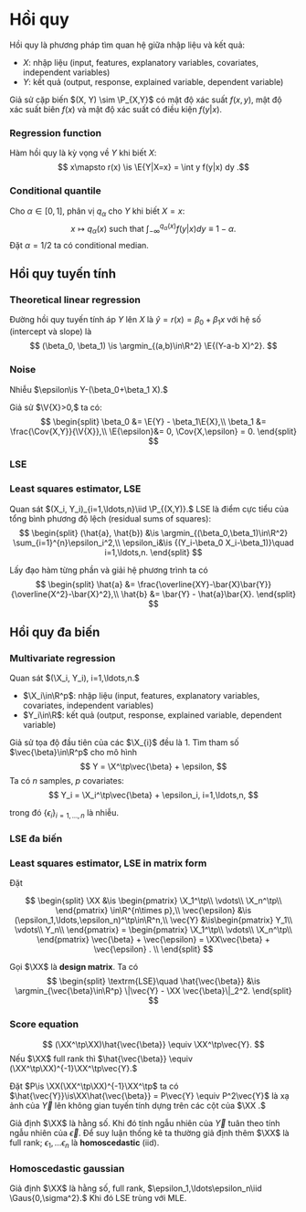 # Hồi quy

Hồi quy là phương pháp tìm quan hệ giữa
nhập liệu và kết quả:

- $X$: nhập liệu (input, features, explanatory variables, covariates, independent variables)
- $Y$: kết quả (output, response, explained variable, dependent variable)

Giả sử
cặp biến
$(X, Y) \sim \P_{X,Y}$
có mật độ xác suất $f(x,y),$
mật độ xác suất biên $f(x)$ và
mật độ xác suất có điều kiện $f(y|x).$

:::{#def-regression}
### Regression function
Hàm hồi quy là kỳ vọng về $Y$
khi biết $X:$
$$
x\mapsto r(x) \is \E{Y|X=x} = \int y f(y|x) dy
.$$
:::

:::{#def-conditional-quantile}
### Conditional quantile
Cho $\alpha\in[0,1],$
phân vị $q_{\alpha}$ cho $Y$
khi biết $X=x:$
$$
x\mapsto q_{\alpha}(x) \textrm{ such that }
\int_{-\infty}^{q_{\alpha}(x)} f(y|x) dy \equiv 1-\alpha
.$$
Đặt $\alpha=1/2$ ta có conditional median.
:::

## Hồi quy tuyến tính
:::{#def-linear-regression}
### Theoretical linear regression
Đường
hồi quy tuyến tính áp $Y$ lên $X$ là
$\hat{y} = r(x) = \beta_0 + \beta_1 x$
với hệ số (intercept và slope) là
$$
(\beta_0, \beta_1) \is
\argmin_{(a,b)\in\R^2} \E{(Y-a-b X)^2}.
$$
:::

:::{#def-regression-noise}
### Noise
Nhiễu
$\epsilon\is Y-(\beta_0+\beta_1 X).$
:::

:::{#thm-linear-regression}
Giả sử $\V{X}>0,$ ta có:
$$
\begin{split}
\beta_0 &= \E{Y} - \beta_1\E{X},\\
\beta_1 &= \frac{\Cov{X,Y}}{\V{X}},\\
\E{\epsilon}&= 0, \Cov{X,\epsilon} = 0.
\end{split}
$$
:::

### LSE

:::{#def-least-squares-estimator}
### Least squares estimator, LSE
Quan sát
$(X_i, Y_i)_{i=1,\ldots,n}\iid \P_{(X,Y)}.$
LSE là điểm cực tiểu của
tổng bình phương độ lệch (residual sums of squares):
$$
\begin{split}
(\hat{a}, \hat{b}) &\is
\argmin_{(\beta_0,\beta_1)\in\R^2} \sum_{i=1}^{n}\epsilon_i^2,\\
\epsilon_i&\is {(Y_i-\beta_0 X_i-\beta_1)}\quad i=1,\ldots,n.
\end{split}
$$
:::
:::{.remark}
Lấy đạo hàm từng phần và giải hệ phương trình ta có
$$
\begin{split}
\hat{a} &= \frac{\overline{XY}-\bar{X}\bar{Y}}{\overline{X^2}-\bar{X}^2},\\
\hat{b} &= \bar{Y} - \hat{a}\bar{X}.
\end{split}
$$
:::

## Hồi quy đa biến

:::{#def-multivariate-linear-regression}
### Multivariate regression

Quan sát $(\X_i, Y_i), i=1,\ldots,n.$

- $\X_i\in\R^p$: nhập liệu (input, features, explanatory variables, covariates, independent variables)
- $Y_i\in\R$: kết quả (output, response, explained variable, dependent variable)

Giả sử tọa độ đầu tiên của các $\X_{i}$ đều là 1.
Tìm tham số $\vec{\beta}\in\R^p$ cho mô hình
$$
Y = \X^\tp\vec{\beta} + \epsilon,
$$
Ta có $n$ samples, $p$ covariates:
$$
Y_i = \X_i^\tp\vec{\beta} + \epsilon_i, i=1,\ldots,n,
$$

trong đó
$\{\epsilon_i\}_{i=1,\ldots,n}$ là nhiễu.
:::

### LSE đa biến

:::{#def-lse-multivars}
### Least squares estimator, LSE in matrix form
Đặt

$$
\begin{split}
\XX &\is
\begin{pmatrix}
\X_1^\tp\\
\vdots\\
\X_n^\tp\\
\end{pmatrix}
\in\R^{n\times p},\\
\vec{\epsilon} &\is (\epsilon_1,\ldots,\epsilon_n)^\tp\in\R^n,\\
\vec{Y} &\is\begin{pmatrix}
Y_1\\
\vdots\\
Y_n\\
\end{pmatrix}
=
\begin{pmatrix}
\X_1^\tp\\
\vdots\\
\X_n^\tp\\
\end{pmatrix}
\vec{\beta} + \vec{\epsilon}
=
\XX\vec{\beta} + \vec{\epsilon}
.
\\
\end{split}
$$

Gọi $\XX$ là **design matrix**.
Ta có
$$
\begin{split}
\textrm{LSE}\quad \hat{\vec{\beta}} &\is
\argmin_{\vec{\beta}\in\R^p} \|\vec{Y} - \XX \vec{\beta}\|_2^2.
\end{split}
$$
:::

:::{#thm-score-equation}
### Score equation
$$
(\XX^\tp\XX)\hat{\vec{\beta}} \equiv \XX^\tp\vec{Y}.
$$
Nếu $\XX$ full rank thì
$\hat{\vec{\beta}} \equiv (\XX^\tp\XX)^{-1}\XX^\tp\vec{Y}.$
:::

:::{.remark}
Đặt $P\is \XX(\XX^\tp\XX)^{-1}\XX^\tp$ ta có
$\hat{\vec{Y}}\is\XX\hat{\vec{\beta}} = P\vec{Y} \equiv P^2\vec{Y}$
là xạ ảnh của $\vec{Y}$ lên không gian tuyến tính dựng trên các cột của $\XX .$
:::

:::{.remark}
Giả định $\XX$ là hằng số. Khi đó
tính ngẫu nhiên của
$\vec{Y}$
tuân theo tính ngẫu nhiên của
$\vec{\epsilon}.$
Để suy luận thống kê ta thường giả định thêm
$\XX$ là full rank; $\epsilon_1,\ldots\epsilon_n$ là **homoscedastic** (iid).
:::

:::{#exm-homoscedastic-gaussian}
### Homoscedastic gaussian
Giả định $\XX$ là hằng số, full rank,
$\epsilon_1,\ldots\epsilon_n\iid \Gaus{0,\sigma^2}.$
Khi đó LSE trùng với MLE.
:::
